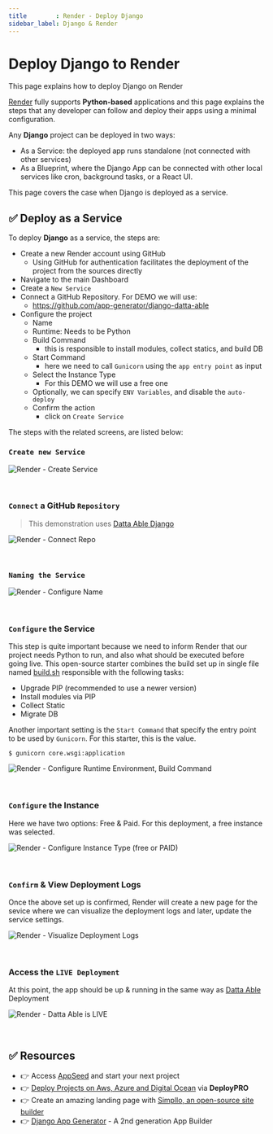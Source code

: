 ```yaml
---
title        : Render - Deploy Django
sidebar_label: Django & Render 
---
```


# Deploy Django to Render

<SubHeading color="#25c2a0">This page explains how to deploy Django on Render</SubHeading>

[Render](https://render.com/) fully supports **Python-based** applications and this page explains the steps that any developer can follow and deploy their apps using a minimal configuration. 

Any **Django** project can be deployed in two ways:

- As a Service: the deployed app runs standalone (not connected with other services)
- As a Blueprint, where the Django App can be connected with other local services like cron, background tasks, or a React UI. 

This page covers the case when Django is deployed as a service. 

## ✅ Deploy as a Service 

To deploy **Django** as a service, the steps are: 

- Create a new Render account using GitHub
  - Using GitHub for authentication facilitates the deployment of the project from the sources directly
- Navigate to the main Dashboard 
- Create a `New Service`
- Connect a GitHub Repository. For DEMO we will use: 
  - https://github.com/app-generator/django-datta-able
- Configure the project 
  - Name 
  - Runtime: Needs to be Python 
  - Build Command
    - this is responsible to install modules, collect statics, and build DB 
  - Start Command
    - here we need to call `Gunicorn` using the `app entry point` as input  
  - Select the Instance Type 
    - For this DEMO we will use a free one 
  - Optionally, we can specify `ENV Variables`, and disable the `auto-deploy`
  - Confirm the action 
    - click on `Create Service`

The steps with the related screens, are listed below: 

### `Create new Service`

![Render - Create Service](https://user-images.githubusercontent.com/51070104/227564422-e97977c4-d92f-4a25-9852-66ff25de793f.png)

<br />

### `Connect` a GitHub `Repository`

> This demonstration uses [Datta Able Django](https://github.com/app-generator/django-admin-datta)

![Render - Connect Repo](https://user-images.githubusercontent.com/51070104/227562328-8cb53fab-f5c2-4764-a693-3fd5743ac85e.png)

<br />

### `Naming the Service` 

![Render - Configure Name](https://user-images.githubusercontent.com/51070104/227562561-a794f42c-9d86-4192-9e94-4091ddf97e59.png)

<br />

### `Configure` the Service 

This step is quite important because we need to inform Render that our project needs Python to run, and also what should be executed before going live. 
This open-source starter combines the build set up in single file named [build.sh](https://github.com/app-generator/django-datta-able/blob/master/build.sh) responsible with the following tasks:

- Upgrade PIP (recommended to use a newer version)
- Install modules via PIP
- Collect Static 
- Migrate DB  

Another important setting is the `Start Command` that specify the entry point to be used by `Gunicorn`. For this starter, this is the value. 

`$ gunicorn core.wsgi:application`

![Render - Configure Runtime Environment, Build Command](https://user-images.githubusercontent.com/51070104/227562806-2149a7a7-e2e0-4e9e-bb95-1e28b3400b84.png)

<br />

### `Configure` the Instance

Here we have two options: Free & Paid. For this deployment, a free instance was selected. 

![Render - Configure Instance Type (free or PAID)](https://user-images.githubusercontent.com/51070104/227563102-250d7fab-ce8b-4bd2-8917-5bdd610bf4c5.png)

<br />

### `Confirm` & View Deployment Logs 

Once the above set up is confirmed, Render will create a new page for the sevice where we can visualize the deployment logs and later, update the service settings. 

![Render - Visualize Deployment Logs](https://user-images.githubusercontent.com/51070104/227563520-5cf26600-c0d4-417e-921e-ab0d1f3f80af.png)

<br />

### Access the `LIVE Deployment` 

At this point, the app should be up & running in the same way as [Datta Able](https://django-datta-able.appseed-srv1.com/) Deployment

![Render - Datta Able is LIVE](https://user-images.githubusercontent.com/51070104/227563947-1373ad49-87b5-4b7a-bcdb-1c9e5597731f.png)

<br />

## ✅ Resources 

- 👉 Access [AppSeed](https://appseed.us/) and start your next project
- 👉 [Deploy Projects on Aws, Azure and Digital Ocean](https://www.docs.deploypro.dev/) via **DeployPRO**
- 👉 Create an amazing landing page with [Simpllo, an open-source site builder](https://www.simpllo.com/)
- 👉 [Django App Generator](https://app-generator.dev/django/) - A 2nd generation App Builder
